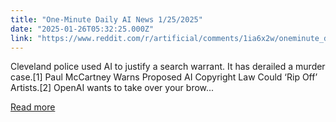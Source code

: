 ```yaml
---
title: "One-Minute Daily AI News 1/25/2025"
date: "2025-01-26T05:32:25.000Z"
link: "https://www.reddit.com/r/artificial/comments/1ia6x2w/oneminute_daily_ai_news_1252025/"
---
```


Cleveland police used AI to justify a search warrant. It has derailed a murder case.[1]
 Paul McCartney Warns Proposed AI Copyright Law Could ‘Rip Off’ Artists.[2]
 OpenAI wants to take over your brow...

[Read more](https://www.reddit.com/r/artificial/comments/1ia6x2w/oneminute_daily_ai_news_1252025/)
